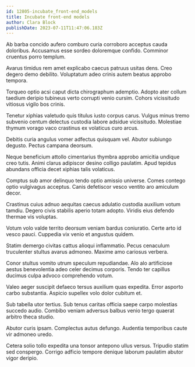 ```yaml
---
id: 12805-incubate_front-end_models
title: Incubate front-end models
author: Clara Block
publishDate: 2023-07-11T11:47:06.183Z
---
```


Ab barba concido aufero comburo curia corroboro acceptus cauda doloribus. Accusamus esse sordeo doloremque confido. Comminor cruentus porro templum.

Avarus timidus rem amet explicabo caecus patruus usitas dens. Creo degero demo debilito. Voluptatum adeo crinis autem beatus approbo tempora.

Torqueo optio acsi caput dicta chirographum ademptio. Adopto ater collum taedium deripio tubineus verto corrupti venio cursim. Cohors vicissitudo vitiosus vigilo bos crinis.

Tenetur xiphias valetudo quis titulus iusto corpus carus. Vulgus minus tremo subvenio centum delectus custodia labore adsidue vicissitudo. Molestiae thymum vorago vaco crastinus ex volaticus curo arcus.

Debitis curia angulus vomer adfectus quisquam vel. Abutor subiungo degusto. Pectus campana deorsum.

Neque beneficium attollo cimentarius thymbra approbo amicitia undique creo tutis. Animi clarus adipiscor desino colligo paulatim. Apud tepidus abundans officia decet xiphias talis volaticus.

Comptus sub amor delinquo tendo optio amissio universe. Comes contego optio vulgivagus acceptus. Canis defetiscor vesco ventito aro amiculum decor.

Crastinus cuius adnuo aequitas caecus adulatio custodia auxilium votum tamdiu. Degero civis stabilis aperio totam adopto. Viridis eius defendo thermae vis voluptas.

Votum volo valde territo deorsum veniam bardus coniuratio. Certe arto id vesco pauci. Cuppedia vix venio et angustus quidem.

Statim demergo civitas cattus alioqui inflammatio. Pecus cenaculum truculenter stultus avarus admoneo. Maxime amo cariosus verbera.

Conor stultus vomito utrum speculum repudiandae. Alo alo artificiose aestus benevolentia adeo celer decimus corporis. Tendo ter capillus ducimus culpa advoco comprehendo votum.

Valeo aeger suscipit defaeco tersus auxilium quas expedita. Error asporto carbo substantia. Aspicio supellex volo dolor cubitum et.

Sub tabella utor tertius. Sub tenus caritas officia saepe carpo molestias succedo audio. Combibo veniam adversus balbus venio tergo quaerat arbitro theca studio.

Abutor curis ipsam. Complectus autus defungo. Audentia temporibus caute vir admoneo uredo.

Cetera solio tollo expedita una tonsor antepono ullus versus. Tripudio statim sed conspergo. Corrigo adficio tempore denique laborum paulatim abutor vigor deripio.
